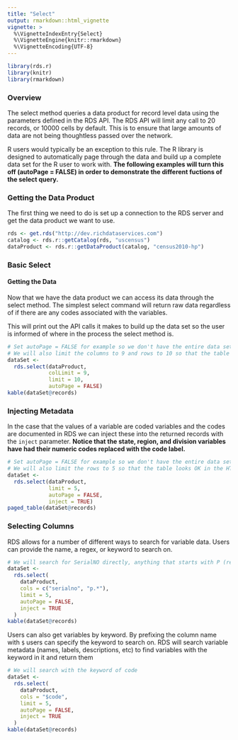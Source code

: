 ```yaml
---
title: "Select"
output: rmarkdown::html_vignette
vignette: >
  %\VignetteIndexEntry{Select}
  %\VignetteEngine{knitr::rmarkdown}
  %\VignetteEncoding{UTF-8}
---
```


<style>
  table {
     width: 100%;
  }
  
  th, td {
    font-size: 8pt;
  }
</style>

```r
library(rds.r)
library(knitr)
library(rmarkdown)
```
### Overview 

The select method queries a data product for record level data using the parameters defined in the RDS API. The RDS API will limit any call to 20 records, or 10000 cells by default. This is to ensure that large amounts of data are not being thoughtless passed over the network.

R users would typically be an exception to this rule. The R library is designed to automatically page through the data and build up a complete data set for the R user to work with. **The following examples will turn this off (autoPage = FALSE) in order to demonstrate the different fuctions of the select query.**

### Getting the Data Product

The first thing we need to do is set up a connection to the RDS server and get the data product we want to use.

```r
rds <- get.rds("http://dev.richdataservices.com")
catalog <- rds.r::getCatalog(rds, "uscensus")
dataProduct <- rds.r::getDataProduct(catalog, "census2010-hp")
```

### Basic Select 


#### Getting the Data

Now that we have the data product we can access its data through the select method. The simplest select command will return raw data regardless of if there are any codes associated with the variables. 

This will print out the API calls it makes to build up the data set so the user is informed of where in the process the select method is. 

```r
# Set autoPage = FALSE for example so we don't have the entire data set.
# We will also limit the columns to 9 and rows to 10 so that the table looks OK in the HTML.
dataSet <-
  rds.select(dataProduct,
             colLimit = 9,
             limit = 10,
             autoPage = FALSE)
kable(dataSet@records)
```

### Injecting Metadata

In the case that the values of a variable are coded variables and the codes are documented in RDS we can inject these into the returned records with the `inject` parameter. **Notice that the state, region, and division variables have had their numeric codes replaced with the code label.**

```r
# Set autoPage = FALSE for example so we don't have the entire data set.
# We will also limit the rows to 5 so that the table looks OK in the HTML.
dataSet <-
  rds.select(dataProduct,
             limit = 5,
             autoPage = FALSE,
             inject = TRUE)
paged_table(dataSet@records)
```

### Selecting Columns

RDS allows for a number of different ways to search for variable data. Users can provide the name, a regex, or keyword to search on. 

```r
# We will search for SerialNO directly, anything that starts with P (regex)
dataSet <-
  rds.select(
    dataProduct,
    cols = c("serialno", "p.*"),
    limit = 5,
    autoPage = FALSE,
    inject = TRUE
  )
kable(dataSet@records)
```

Users can also get variables by keyword. By prefixing the column name with `$` users can specify the keyword to search on. RDS will search variable metadata (names, labels, descriptions, etc) to find variables with the keyword in it and return them
```r
# We will search with the keyword of code
dataSet <-
  rds.select(
    dataProduct,
    cols = "$code",
    limit = 5,
    autoPage = FALSE,
    inject = TRUE
  )
kable(dataSet@records)
```